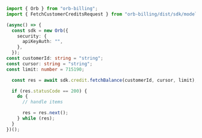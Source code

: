 ```typescript FetchBalance.ts
import { Orb } from "orb-billing";
import { FetchCustomerCreditsRequest } from "orb-billing/dist/sdk/models/operations";

(async() => {
  const sdk = new Orb({
    security: {
      apiKeyAuth: "",
    },
  });
const customerId: string = "string";
const cursor: string = "string";
const limit: number = 715190;

  const res = await sdk.credit.fetchBalance(customerId, cursor, limit);

  if (res.statusCode == 200) {
    do {
      // handle items

      res = res.next();
    } while (res);
  }
})();
```
